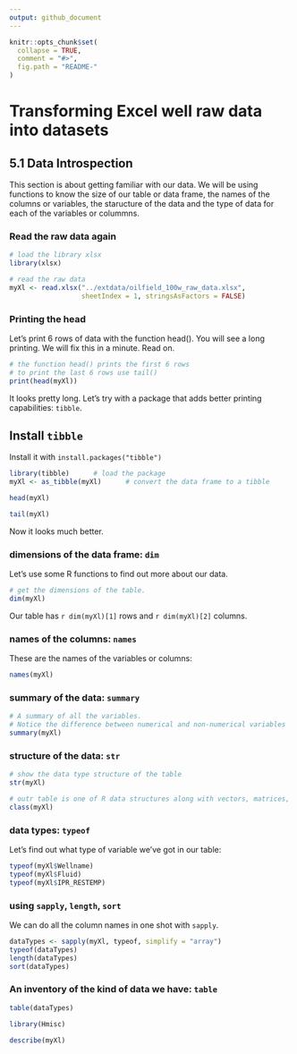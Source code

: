 ```yaml
---
output: github_document
---
```


<!-- README.md is generated from README.Rmd. Please edit that file -->


```r
knitr::opts_chunk$set(
  collapse = TRUE,
  comment = "#>",
  fig.path = "README-"
)
```

# Transforming Excel well raw data into datasets

## 5.1 Data Introspection

This section is about getting familiar with our data. We will be using functions to know the size of our table or data frame, the names of the columns or variables, the staructure of the data and the type of data for each of the variables or colummns.

### Read the raw data again

```r
# load the library xlsx
library(xlsx)

# read the raw data
myXl <- read.xlsx("../extdata/oilfield_100w_raw_data.xlsx", 
                  sheetIndex = 1, stringsAsFactors = FALSE)

```

### Printing the head

Let's print 6 rows of data with the function head(). You will see a long printing. We will fix this in a minute. Read on.

```r
# the function head() prints the first 6 rows
# to print the last 6 rows use tail()
print(head(myXl))
```


It looks pretty long.
Let's try with a package that adds better printing capabilities: `tibble`.

## Install `tibble`

Install it with `install.packages("tibble")`

```r
library(tibble)      # load the package
myXl <- as_tibble(myXl)      # convert the data frame to a tibble
```

```r
head(myXl)
```


```r
tail(myXl)
```


Now it looks much better.

### dimensions of the data frame: `dim`
Let's use some R functions to find out more about our data.

```r
# get the dimensions of the table.
dim(myXl)
```

Our table has `r dim(myXl)[1]` rows and `r dim(myXl)[2]` columns.

### names of the columns: `names`
These are the names of the variables or columns:

```r
names(myXl)
```

### summary of the data: `summary`

```r
# A summary of all the variables.
# Notice the difference between numerical and non-numerical variables
summary(myXl)
```


### structure of the data: `str`

```r
# show the data type structure of the table
str(myXl)
```

```r
# outr table is one of R data structures along with vectors, matrices, arrays and lists.
class(myXl)
```


### data types: `typeof`
Let's find out what type of variable we've got in our table:

```r
typeof(myXl$Wellname)
typeof(myXl$Fluid)
typeof(myXl$IPR_RESTEMP)
```

### using `sapply`, `length`, `sort`

We can do all the column names in one shot with `sapply`.

```r
dataTypes <- sapply(myXl, typeof, simplify = "array")
typeof(dataTypes)
length(dataTypes)
sort(dataTypes)

```

### An inventory of the kind of data we have: `table`

```r
table(dataTypes)
```


```r
library(Hmisc)
```



```r
describe(myXl)
```

